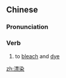 ==Chinese==
{{zh-forms}}

===Pronunciation===
{{zh-pron
|m=piǎorǎn
|c=piu3 jim5
|cat=v
}}

===Verb===
{{zh-verb}}

# to [[bleach]] and [[dye]]

[[zh:漂染]]